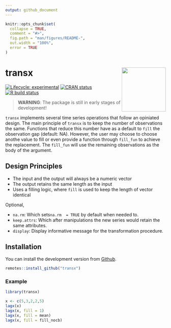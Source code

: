 ```yaml
---
output: github_document
---
```


<!-- README.md is generated from README.Rmd. Please edit that file -->

```r
knitr::opts_chunk$set(
  collapse = TRUE,
  comment = "#>",
  fig.path = "man/figures/README-",
  out.width = "100%",
  error = TRUE
)
```
# transx <a href='https://kvasilopoulos.github.io/transx'><img src='man/figures/logo.png' align="right" height="138" /></a>


<!-- badges: start -->
[![Lifecycle: experimental](https://img.shields.io/badge/lifecycle-experimental-orange.svg)](https://www.tidyverse.org/lifecycle/#experimental)
[![CRAN status](https://www.r-pkg.org/badges/version/transx)](https://CRAN.R-project.org/package=transx)
[![R build status](https://github.com/kvasilopoulos/transx/workflows/R-CMD-check/badge.svg)](https://github.com/kvasilopoulos/transx/actions)
<!-- badges: end -->

> **WARNING**: The package is still in early stages of development!

`transx` implements several time series operations that follow an opiniated design. The main principle of `transx` is to keep the number of observations the same. Functions that reduce this number have as a default to `fill` the observation gap  (default: NA). However, the user may choose to choose anothe value to fill or even provide a function through
`fill_fun` to achieve the replacement. The `fill_fun` will use the remaining observations as the body of the argument.

## Design Principles

* The input and the output will always be a numeric vector
* The output retains the same length as the input
* Uses a filling logic, where `fill` is used to keep the length of vector identical

Optional, 

* `na.rm`: Which sets`na.rm  = TRUE` by default when needed to.
* `keep.attrs`: Which after manipulations the new series would retain the same attributes.
* `display`: Display informative message for the transformation procedure.

## Installation

 You can install the development version from [Github](https://github.com/kvasilopoulos/transx).

``` r
remotes::install_github("transx")
```


### Example 

```r
library(transx)

x <- c(5,3,2,2,5)
lagx(x)
lagx(x, fill = 1)
lagx(x, fill = mean)
lagx(x, fill = fill_nocb)
```



